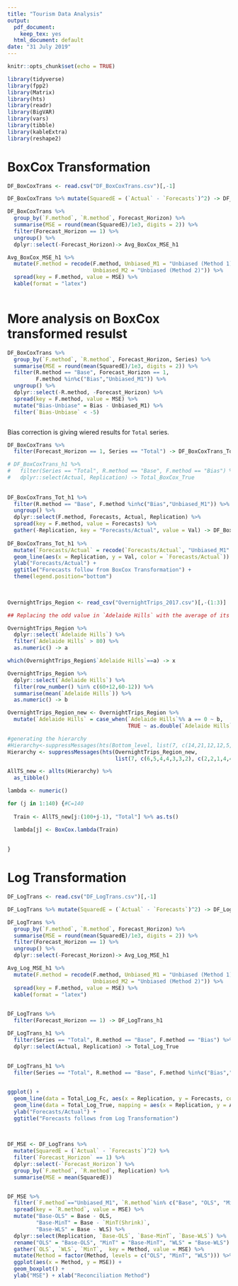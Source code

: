 ```yaml
---
title: "Tourism Data Analysis"
output:
  pdf_document: 
    keep_tex: yes
  html_document: default
date: "31 July 2019"
---
```


```r
knitr::opts_chunk$set(echo = TRUE)

library(tidyverse)
library(fpp2)
library(Matrix)
library(hts)
library(readr)
library(BigVAR)
library(vars)
library(tibble)
library(kableExtra)
library(reshape2)
```

# BoxCox Transformation

```r
DF_BoxCoxTrans <- read.csv("DF_BoxCoxTrans.csv")[,-1]

DF_BoxCoxTrans %>% mutate(SquaredE = (`Actual` - `Forecasts`)^2) -> DF_BoxCoxTrans

DF_BoxCoxTrans %>% 
  group_by(`F.method`, `R.method`, Forecast_Horizon) %>% 
  summarise(MSE = round(mean(SquaredE)/1e3, digits = 2)) %>% 
  filter(Forecast_Horizon == 1) %>% 
  ungroup() %>% 
  dplyr::select(-Forecast_Horizon)-> Avg_BoxCox_MSE_h1

Avg_BoxCox_MSE_h1 %>% 
  mutate(F.method = recode(F.method, Unbiased_M1 = "Unbiased (Method 1)", 
                           Unbiased_M2 = "Unbiased (Method 2)")) %>% 
  spread(key = F.method, value = MSE) %>% 
  kable(format = "latex")
  
```

# More analysis on BoxCox transformed resulst

```r
DF_BoxCoxTrans %>% 
  group_by(`F.method`, `R.method`, Forecast_Horizon, Series) %>% 
  summarise(MSE = round(mean(SquaredE)/1e3, digits = 2)) %>% 
  filter(R.method == "Base", Forecast_Horizon == 1, 
         F.method %in%c("Bias","Unbiased_M1")) %>% 
  ungroup() %>% 
  dplyr::select(-R.method, -Forecast_Horizon) %>% 
  spread(key = F.method, value = MSE) %>% 
  mutate("Bias-Unbiase" = Bias - Unbiased_M1) %>% 
  filter(`Bias-Unbiase` < -5)



```
Bias correction is giving wiered results for `Total` series. 

```r
DF_BoxCoxTrans %>% 
  filter(Forecast_Horizon == 1, Series == "Total") -> DF_BoxCoxTrans_Tot_h1

# DF_BoxCoxTrans_h1 %>% 
#   filter(Series == "Total", R.method == "Base", F.method == "Bias") %>% 
#   dplyr::select(Actual, Replication) -> Total_BoxCox_True
  
  
DF_BoxCoxTrans_Tot_h1 %>% 
  filter(R.method == "Base", F.method %in%c("Bias","Unbiased_M1")) %>%
  ungroup() %>% 
  dplyr::select(F.method, Forecasts, Actual, Replication) %>% 
  spread(key = F.method, value = Forecasts) %>% 
  gather(-Replication, key = "Forecasts/Actual", value = Val) -> DF_BoxCoxTrans_Tot_h1
  
DF_BoxCoxTrans_Tot_h1 %>% 
  mutate(`Forecasts/Actual` = recode(`Forecasts/Actual`, "Unbiased_M1" = "Unbiased")) %>%   ggplot() + 
  geom_line(aes(x = Replication, y = Val, color = `Forecasts/Actual`)) + 
  ylab("Forecasts/Actual") + 
  ggtitle("Forecasts follow from BoxCox Transformation") + 
  theme(legend.position="bottom") 
  
  


```


```r
OvernightTrips_Region <- read_csv("OvernightTrips_2017.csv")[,-(1:3)]

## Replacing the odd value in `Adelaide Hills` with the average of its adjecent numbers ##

OvernightTrips_Region %>% 
  dplyr::select(`Adelaide Hills`) %>% 
  filter(`Adelaide Hills` > 80) %>% 
  as.numeric() -> a

which(OvernightTrips_Region$`Adelaide Hills`==a) -> x

OvernightTrips_Region %>% 
  dplyr::select(`Adelaide Hills`) %>% 
  filter(row_number() %in% c(60+12,60-12)) %>% 
  summarise(mean(`Adelaide Hills`)) %>% 
  as.numeric() -> b

OvernightTrips_Region_new <- OvernightTrips_Region %>% 
  mutate(`Adelaide Hills` = case_when(`Adelaide Hills`%% a == 0 ~ b, 
                                      TRUE ~ as.double(`Adelaide Hills`)))

#generating the hierarchy
#Hierarchy<-suppressMessages(hts(Bottom_level, list(7, c(14,21,12,12,5,5,7))))
Hierarchy <- suppressMessages(hts(OvernightTrips_Region_new, 
                                  list(7, c(6,5,4,4,3,3,2), c(2,2,1,4,4,1,3,1,3,6,7,3,4,3,2,3,3,4,2,3,1,1,1,2,2,3,4))))

AllTS_new <- allts(Hierarchy) %>%
  as_tibble()

lambda <- numeric()

for (j in 1:140) {#C=140
  
  Train <- AllTS_new[j:(100+j-1), "Total"] %>% as.ts()

  lambda[j] <- BoxCox.lambda(Train)
  
  
}
```


# Log Transformation

```r
DF_LogTrans <- read.csv("DF_LogTrans.csv")[,-1]

DF_LogTrans %>% mutate(SquaredE = (`Actual` - `Forecasts`)^2) -> DF_LogTrans

DF_LogTrans %>% 
  group_by(`F.method`, `R.method`, Forecast_Horizon) %>% 
  summarise(MSE = round(mean(SquaredE)/1e3, digits = 2)) %>% 
  filter(Forecast_Horizon == 1) %>% 
  ungroup() %>% 
  dplyr::select(-Forecast_Horizon)-> Avg_Log_MSE_h1

Avg_Log_MSE_h1 %>% 
  mutate(F.method = recode(F.method, Unbiased_M1 = "Unbiased (Method 1)", 
                           Unbiased_M2 = "Unbiased (Method 2)")) %>% 
  spread(key = F.method, value = MSE) %>% 
  kable(format = "latex")
  
```


```r
DF_LogTrans %>% 
  filter(Forecast_Horizon == 1) -> DF_LogTrans_h1

DF_LogTrans_h1 %>% 
  filter(Series == "Total", R.method == "Base", F.method == "Bias") %>% 
  dplyr::select(Actual, Replication) -> Total_Log_True
  
  
DF_LogTrans_h1 %>% 
  filter(Series == "Total", R.method == "Base", F.method %in%c("Bias","Unbiased_M1")) -> Total_Log_Fc


ggplot() + 
  geom_line(data = Total_Log_Fc, aes(x = Replication, y = Forecasts, color = `F.method`)) + 
  geom_line(data = Total_Log_True, mapping = aes(x = Replication, y = Actual)) + 
  ylab("Forecasts/Actual") + 
  ggtitle("Forecasts follows from Log Transformation")
  
  


```


```r

DF_MSE <- DF_LogTrans %>% 
  mutate(SquaredE = (`Actual` - `Forecasts`)^2) %>% 
  filter(`Forecast_Horizon` == 1) %>% 
  dplyr::select(-`Forecast_Horizon`) %>% 
  group_by(`F.method`, `R.method`, Replication) %>% 
  summarise(MSE = mean(SquaredE)) 


DF_MSE %>% 
  filter(`F.method`=="Unbiased_M1", `R.method`%in% c("Base", "OLS", "MinT(Shrink)", "WLS")) %>% 
  spread(key = `R.method`, value = MSE) %>% 
  mutate("Base-OLS" = Base - OLS,
         "Base-MinT" = Base - `MinT(Shrink)`,
         "Base-WLS" = Base - WLS) %>% 
  dplyr::select(Replication, `Base-OLS`, `Base-MinT`, `Base-WLS`) %>%
  rename("OLS" = "Base-OLS", "MinT" = "Base-MinT", "WLS" = "Base-WLS") %>% 
  gather(`OLS`, `WLS`, `MinT`,  key = Method, value = MSE) %>% 
  mutate(Method = factor(Method, levels = c("OLS", "MinT", "WLS"))) %>% 
  ggplot(aes(x = Method, y = MSE)) + 
  geom_boxplot() + 
  ylab("MSE") + xlab("Reconciliation Method")

```

